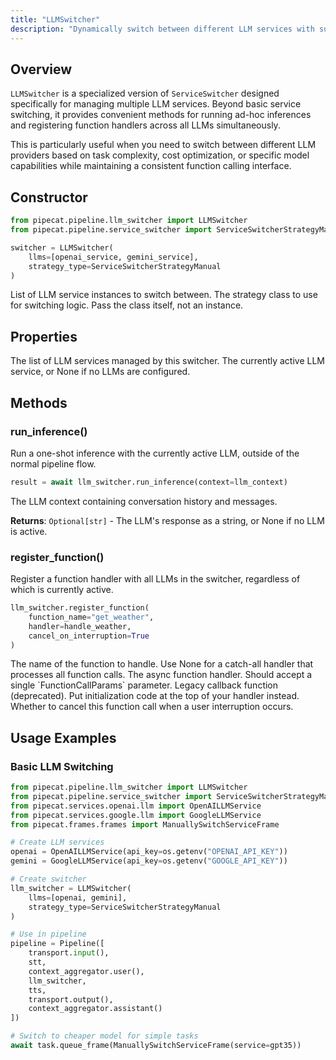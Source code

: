 ```yaml
---
title: "LLMSwitcher"
description: "Dynamically switch between different LLM services with support for ad-hoc inference and unified function registration"
---
```


## Overview

`LLMSwitcher` is a specialized version of `ServiceSwitcher` designed specifically for managing multiple LLM services. Beyond basic service switching, it provides convenient methods for running ad-hoc inferences and registering function handlers across all LLMs simultaneously.

This is particularly useful when you need to switch between different LLM providers based on task complexity, cost optimization, or specific model capabilities while maintaining a consistent function calling interface.

## Constructor

```python
from pipecat.pipeline.llm_switcher import LLMSwitcher
from pipecat.pipeline.service_switcher import ServiceSwitcherStrategyManual

switcher = LLMSwitcher(
    llms=[openai_service, gemini_service],
    strategy_type=ServiceSwitcherStrategyManual
)
```

<ParamField path="llms" type="List[LLMService]" required>
  List of LLM service instances to switch between.
</ParamField>

<ParamField path="strategy_type" type="Type[ServiceSwitcherStrategy]" required>
  The strategy class to use for switching logic. Pass the class itself, not an
  instance.
</ParamField>

## Properties

<ParamField path="llms" type="List[LLMService]">
  The list of LLM services managed by this switcher.
</ParamField>

<ParamField path="active_llm" type="Optional[LLMService]">
  The currently active LLM service, or None if no LLMs are configured.
</ParamField>

## Methods

### run_inference()

Run a one-shot inference with the currently active LLM, outside of the normal pipeline flow.

```python
result = await llm_switcher.run_inference(context=llm_context)
```

<ParamField path="context" type="LLMContext" required>
  The LLM context containing conversation history and messages.
</ParamField>

**Returns**: `Optional[str]` - The LLM's response as a string, or None if no LLM is active.

### register_function()

Register a function handler with all LLMs in the switcher, regardless of which is currently active.

```python
llm_switcher.register_function(
    function_name="get_weather",
    handler=handle_weather,
    cancel_on_interruption=True
)
```

<ParamField path="function_name" type="Optional[str]" required>
  The name of the function to handle. Use None for a catch-all handler that
  processes all function calls.
</ParamField>

<ParamField path="handler" type="Callable" required>
  The async function handler. Should accept a single `FunctionCallParams`
  parameter.
</ParamField>

<ParamField path="start_callback" type="Optional[Callable]" deprecated>
  Legacy callback function (deprecated). Put initialization code at the top of
  your handler instead.
</ParamField>

<ParamField path="cancel_on_interruption" type="bool" default="True">
  Whether to cancel this function call when a user interruption occurs.
</ParamField>

## Usage Examples

### Basic LLM Switching

```python
from pipecat.pipeline.llm_switcher import LLMSwitcher
from pipecat.pipeline.service_switcher import ServiceSwitcherStrategyManual
from pipecat.services.openai.llm import OpenAILLMService
from pipecat.services.google.llm import GoogleLLMService
from pipecat.frames.frames import ManuallySwitchServiceFrame

# Create LLM services
openai = OpenAILLMService(api_key=os.getenv("OPENAI_API_KEY"))
gemini = GoogleLLMService(api_key=os.getenv("GOOGLE_API_KEY"))

# Create switcher
llm_switcher = LLMSwitcher(
    llms=[openai, gemini],
    strategy_type=ServiceSwitcherStrategyManual
)

# Use in pipeline
pipeline = Pipeline([
    transport.input(),
    stt,
    context_aggregator.user(),
    llm_switcher,
    tts,
    transport.output(),
    context_aggregator.assistant()
])

# Switch to cheaper model for simple tasks
await task.queue_frame(ManuallySwitchServiceFrame(service=gpt35))
```
